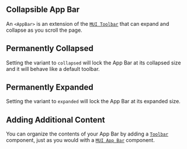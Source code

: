
## Collapsible App Bar

An `<AppBar>` is an extension of the [`MUI Toolbar`](https://mui.com/material-ui/api/toolbar/) that can expand and collapse as you scroll the page.

<AppBar />

## Permanently Collapsed

Setting the variant to `collapsed` will lock the App Bar at its collapsed size and it will behave like a default toolbar.

<CollapsedAppBar />

## Permanently Expanded

Setting the variant to `expanded` will lock the App Bar at its expanded size.

<ExpandedAppBar />

## Adding Additional Content

You can organize the contents of your App Bar by adding a [`Toolbar`](https://mui.com/material-ui/api/toolbar/) component, just as you would with a [`MUI App Bar`](https://mui.com/material-ui/api/app-bar/) component.

<AppBarWithAdditionalContent />
